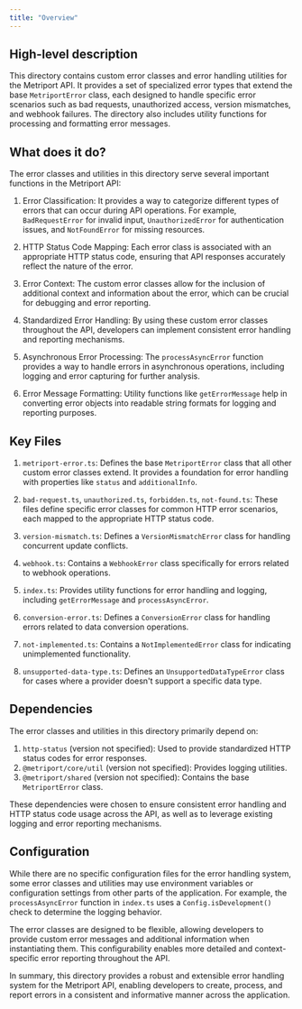 ```yaml
---
title: "Overview"
---
```


## High-level description
This directory contains custom error classes and error handling utilities for the Metriport API. It provides a set of specialized error types that extend the base `MetriportError` class, each designed to handle specific error scenarios such as bad requests, unauthorized access, version mismatches, and webhook failures. The directory also includes utility functions for processing and formatting error messages.

## What does it do?
The error classes and utilities in this directory serve several important functions in the Metriport API:

1. Error Classification: It provides a way to categorize different types of errors that can occur during API operations. For example, `BadRequestError` for invalid input, `UnauthorizedError` for authentication issues, and `NotFoundError` for missing resources.

2. HTTP Status Code Mapping: Each error class is associated with an appropriate HTTP status code, ensuring that API responses accurately reflect the nature of the error.

3. Error Context: The custom error classes allow for the inclusion of additional context and information about the error, which can be crucial for debugging and error reporting.

4. Standardized Error Handling: By using these custom error classes throughout the API, developers can implement consistent error handling and reporting mechanisms.

5. Asynchronous Error Processing: The `processAsyncError` function provides a way to handle errors in asynchronous operations, including logging and error capturing for further analysis.

6. Error Message Formatting: Utility functions like `getErrorMessage` help in converting error objects into readable string formats for logging and reporting purposes.

## Key Files

1. `metriport-error.ts`: Defines the base `MetriportError` class that all other custom error classes extend. It provides a foundation for error handling with properties like `status` and `additionalInfo`.

2. `bad-request.ts`, `unauthorized.ts`, `forbidden.ts`, `not-found.ts`: These files define specific error classes for common HTTP error scenarios, each mapped to the appropriate HTTP status code.

3. `version-mismatch.ts`: Defines a `VersionMismatchError` class for handling concurrent update conflicts.

4. `webhook.ts`: Contains a `WebhookError` class specifically for errors related to webhook operations.

5. `index.ts`: Provides utility functions for error handling and logging, including `getErrorMessage` and `processAsyncError`.

6. `conversion-error.ts`: Defines a `ConversionError` class for handling errors related to data conversion operations.

7. `not-implemented.ts`: Contains a `NotImplementedError` class for indicating unimplemented functionality.

8. `unsupported-data-type.ts`: Defines an `UnsupportedDataTypeError` class for cases where a provider doesn't support a specific data type.

## Dependencies
The error classes and utilities in this directory primarily depend on:

1. `http-status` (version not specified): Used to provide standardized HTTP status codes for error responses.
2. `@metriport/core/util` (version not specified): Provides logging utilities.
3. `@metriport/shared` (version not specified): Contains the base `MetriportError` class.

These dependencies were chosen to ensure consistent error handling and HTTP status code usage across the API, as well as to leverage existing logging and error reporting mechanisms.

## Configuration
While there are no specific configuration files for the error handling system, some error classes and utilities may use environment variables or configuration settings from other parts of the application. For example, the `processAsyncError` function in `index.ts` uses a `Config.isDevelopment()` check to determine the logging behavior.

The error classes are designed to be flexible, allowing developers to provide custom error messages and additional information when instantiating them. This configurability enables more detailed and context-specific error reporting throughout the API.

In summary, this directory provides a robust and extensible error handling system for the Metriport API, enabling developers to create, process, and report errors in a consistent and informative manner across the application.